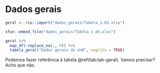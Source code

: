 # Dados gerais {#geral}

```r
geral <- rio::import("dados_gerais/Tabela_1.03.xlsx")
```

```r
xfun::embed_file("dados_gerais/Tabela_1.03.xlsx")

geral %>% 
  map_df(~replace_na(., 0)) %>% 
  tabela_geral("Dados gerais da UnB", negrito = TRUE)
```

Podemos fazer referência à tabela \@ref(tab:tab-geral). Vamos precisar? Acho que não.
